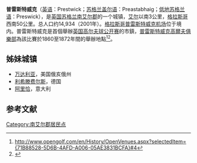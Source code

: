 {{Infobox settlement
| name                    = 普雷斯特威克
| native_name             = Prestwick
| settlement_type         = 城镇
| image_skyline           = Prestwick Town Hall.jpg
| imagesize               = 
| image_caption           = 
| image_flag              = 
| flag_size               = 
| image_shield            = 
| shield_size             = 
| pushpin_map             = Scotland
| pushpin_label_position  = 
| pushpin_map_caption     = 在苏格兰的位置
| latd  =55.495551 |latm  =  |lats  = |latNS  = N 
| longd =4.614160 |longm = |longs = |longEW = W 
| coordinates_type        = region:ES_type:city
| coordinates_display     = inline,title
| subdivision_type        = 国家
| subdivision_name        = 英国
| subdivision_type1       = [[英国行政区划|组成国]]
| subdivision_name1       = [[苏格兰|苏格兰]]
| subdivision_type2       = [[苏格兰行政区划|单一管理区]]
| subdivision_name2       = [[南艾尔郡|南艾尔郡]]
| area_total_km2          =  
| elevation_m             =  
| population_total        = 14934 
| population_as_of        = 2001年
| population_density_km2  =  
| website                 = 
| footnotes               = 
}}
'''普雷斯特威克'''（[[英语|英语]]：Prestwick；[[苏格兰盖尔语|苏格兰盖尔语]]：Preastabhaig；[[低地苏格兰语|低地苏格兰语]]：Preswick），是[[英国|英国]][[苏格兰|苏格兰]][[南艾尔郡|南艾尔郡]]的一个城镇，[[艾尔_(苏格兰)|艾尔]]以南3公里，[[格拉斯哥|格拉斯哥]]西南50公里。总人口约14,934（2001年）。[[格拉斯哥普雷斯特威克机场|格拉斯哥普雷斯特威克机场]]位于境内。普雷斯特威克是首個舉辦[[英国高尔夫球公开赛|英国高尔夫球公开赛]]的市鎮，[[普雷斯特威克高爾夫俱樂部|普雷斯特威克高爾夫俱樂部]]為該比賽於1860至1872年間的舉辦地點<ref name="open">http://www.opengolf.com/en/History/OpenVenues.aspx?selectedItem={71B88528-5D6B-4AFD-A006-05AE3831BCFA}#4{{dead link|date=November 2017 |bot=InternetArchiveBot |fix-attempted=yes }}</ref><ref name="golftoday">{{Cite web |url=http://www.golftoday.co.uk/tours/majors/The_Open_records.html |title=存档副本 |access-date=2019-10-09 |archive-date=2016-11-10 |archive-url=https://web.archive.org/web/20161110022202/http://www.golftoday.co.uk/tours/majors/The_Open_records.html |dead-url=no }}</ref>。

==姊妹城镇==
* [[万达利亚|万达利亚]]，美国俄亥俄州
* [[利希滕费尔斯|利希滕费尔斯]]，德国
* [[阿里恰|阿里恰]]，意大利

==参考文献==
{{reflist}}

[[Category:南艾尔郡居民点|Category:南艾尔郡居民点]]
